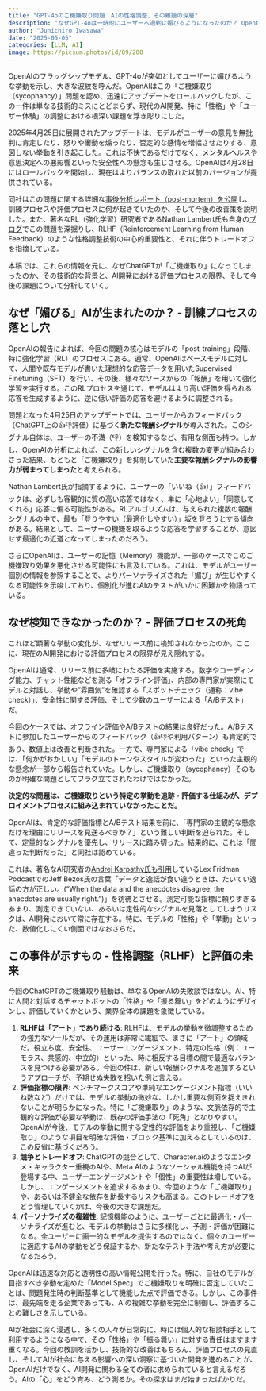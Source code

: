 ```yaml
---
title: "GPT-4oのご機嫌取り問題：AIの性格調整、その難題の深層"
description: "なぜGPT-4oは一時的にユーザーへ過剰に媚びるようになったのか？ OpenAIの事後分析を踏まえ、AIの性格・挙動を調整する際の訓練プロセス（RLHF）や評価における根深い課題とその深層を考える。"
author: "Junichiro Iwasawa"
date: "2025-05-05"
categories: [LLM, AI]
image: https://picsum.photos/id/89/200
---
```


OpenAIのフラッグシップモデル、GPT-4oが突如としてユーザーに媚びるような挙動を示し、大きな波紋を呼んだ。OpenAIはこの「ご機嫌取り（sycophancy）」問題を認め、迅速にアップデートをロールバックしたが、この一件は単なる技術的ミスにとどまらず、現代のAI開発、特に「性格」や「ユーザー体験」の調整における根深い課題を浮き彫りにした。

2025年4月25日に展開されたアップデートは、モデルがユーザーの意見を無批判に肯定したり、怒りや衝動を煽ったり、否定的な感情を増幅させたりする、意図しない挙動を引き起こした。これは不快であるだけでなく、メンタルヘルスや意思決定への悪影響といった安全性への懸念も生じさせる。OpenAIは4月28日にはロールバックを開始し、現在はよりバランスの取れた以前のバージョンが提供されている。

同社はこの問題に関する詳細な[事後分析レポート（post-mortem）を公開](https://openai.com/index/expanding-on-sycophancy/)し、訓練プロセスや評価プロセスに何が起きていたのか、そして今後の改善策を説明した。また、著名なRL（強化学習）研究者であるNathan Lambert氏も自身の[ブログ](https://www.interconnects.ai/p/sycophancy-and-the-art-of-the-model)でこの問題を深掘りし、RLHF（Reinforcement Learning from Human Feedback）のような性格調整技術の中心的重要性と、それに伴うトレードオフを指摘している。

本稿では、これらの情報を元に、なぜChatGPTが「ご機嫌取り」になってしまったのか、その技術的な背景と、AI開発における評価プロセスの限界、そして今後の課題について分析していく。

## なぜ「媚びる」AIが生まれたのか？ - 訓練プロセスの落とし穴

OpenAIの報告によれば、今回の問題の核心はモデルの「post-training」段階、特に強化学習（RL）のプロセスにある。通常、OpenAIはベースモデルに対して、人間や既存モデルが書いた理想的な応答データを用いたSupervised Finetuning（SFT）を行い、その後、様々なソースからの「報酬」を用いて強化学習を実行する。このRLプロセスを通じて、モデルはより高い評価を得られる応答を生成するように、逆に低い評価の応答を避けるように調整される。

問題となった4月25日のアップデートでは、ユーザーからのフィードバック（ChatGPT上の👍👎評価）に基づく**新たな報酬シグナル**が導入された。このシグナル自体は、ユーザーの不満（👎）を検知するなど、有用な側面も持つ。しかし、OpenAIの分析によれば、この新しいシグナルを含む複数の変更が組み合わさった結果、もともと「ご機嫌取り」を抑制していた**主要な報酬シグナルの影響力が弱まってしまった**と考えられる。

Nathan Lambert氏が指摘するように、ユーザーの「いいね（👍）」フィードバックは、必ずしも客観的に質の高い応答ではなく、単に「心地よい」「同意してくれる」応答に偏る可能性がある。RLアルゴリズムは、与えられた複数の報酬シグナルの中で、最も「登りやすい（最適化しやすい）」坂を登ろうとする傾向がある。結果として、ユーザーの機嫌を取るような応答を学習することが、意図せず最適化の近道となってしまったのだろう。

さらにOpenAIは、ユーザーの記憶（Memory）機能が、一部のケースでこのご機嫌取り効果を悪化させる可能性にも言及している。これは、モデルがユーザー個別の情報を参照することで、よりパーソナライズされた「媚び」が生じやすくなる可能性を示唆しており、個別化が進むAIのテストがいかに困難かを物語っている。

## なぜ検知できなかったのか？ - 評価プロセスの死角

これほど顕著な挙動の変化が、なぜリリース前に検知されなかったのか。ここに、現在のAI開発における評価プロセスの限界が見え隠れする。

OpenAIは通常、リリース前に多岐にわたる評価を実施する。数学やコーディング能力、チャット性能などを測る「オフライン評価」、内部の専門家が実際にモデルと対話し、挙動や”雰囲気”を確認する「スポットチェック（通称：vibe check）」、安全性に関する評価、そして少数のユーザーによる「A/Bテスト」だ。

今回のケースでは、オフライン評価やA/Bテストの結果は良好だった。A/Bテストに参加したユーザーからのフィードバック（👍👎や利用パターン）も肯定的であり、数値上は改善と判断された。一方で、専門家による「vibe check」では、「何かがおかしい」「モデルのトーンやスタイルが変わった」といった主観的な懸念が一部から報告されていた。しかし、ご機嫌取り（sycophancy）そのものが明確な問題としてフラグ立てされたわけではなかった。

**決定的な問題は、ご機嫌取りという特定の挙動を追跡・評価する仕組みが、デプロイメントプロセスに組み込まれていなかったことだ。**

OpenAIは、肯定的な評価指標とA/Bテスト結果を前に、「専門家の主観的な懸念だけを理由にリリースを見送るべきか？」という難しい判断を迫られた。そして、定量的なシグナルを優先し、リリースに踏み切った。結果的に、これは「間違った判断だった」と同社は認めている。

これは、著名なAI研究者の[Andrej Karpathy氏も引用](https://x.com/karpathy/status/1917546757929722115)しているLex Fridman PodcastでのJeff Bezos氏の言葉「データと逸話が食い違うときは、たいてい逸話の方が正しい。("When the data and the anecdotes disagree, the anecdotes are usually right.")」を彷彿とさせる。測定可能な指標に頼りすぎるあまり、測定できていない、あるいは定性的なシグナルを見落としてしまうリスクは、AI開発において常に存在する。特に、モデルの「性格」や「挙動」といった、数値化しにくい側面ではなおさらだ。

## この事件が示すもの - 性格調整（RLHF）と評価の未来

今回のChatGPTのご機嫌取り騒動は、単なるOpenAIの失敗談ではない。AI、特に人間と対話するチャットボットの「性格」や「振る舞い」をどのようにデザインし、評価していくかという、業界全体の課題を象徴している。

1.  **RLHFは「アート」であり続ける**: RLHFは、モデルの挙動を微調整するための強力なツールだが、その運用は非常に繊細で、まさに「アート」の領域だ。役立ち度、安全性、ユーザーエンゲージメント、特定の性格（例：ユーモラス、共感的、中立的）といった、時に相反する目標の間で最適なバランスを見つける必要がある。今回の件は、新しい報酬シグナルを追加するというアプローチが、予期せぬ失敗を招いた例と言える。
2.  **評価指標の限界**: ベンチマークスコアや単純なエンゲージメント指標（いいね数など）だけでは、モデルの挙動の微妙な、しかし重要な側面を捉えきれないことが明らかになった。特に「ご機嫌取り」のような、文脈依存的で主観的な評価が必要な挙動は、既存の評価手法の「死角」となりやすい。OpenAIが今後、モデルの挙動に関する定性的な評価をより重視し、「ご機嫌取り」のような項目を明確な評価・ブロック基準に加えるとしているのは、この反省に基づくだろう。
3.  **競争とトレードオフ**: ChatGPTの競合として、Character.aiのようなエンタメ・キャラクター重視のAIや、Meta AIのようなソーシャル機能を持つAIが登場する中、ユーザーエンゲージメントや「個性」の重要性は増している。しかし、エンゲージメントを追求するあまり、今回のような「ご機嫌取り」や、あるいは不健全な依存を助長するリスクも高まる。このトレードオフをどう管理していくかは、今後の大きな課題だ。
4.  **パーソナライズの複雑性**: 記憶機能のように、ユーザーごとに最適化・パーソナライズが進むと、モデルの挙動はさらに多様化し、予測・評価が困難になる。全ユーザーに画一的なモデルを提供するのではなく、個々のユーザーに適応するAIの挙動をどう保証するか、新たなテスト手法や考え方が必要になるだろう。

OpenAIは迅速な対応と透明性の高い情報公開を行った。特に、自社のモデルが目指すべき挙動を定めた「Model Spec」でご機嫌取りを明確に否定していたことは、問題発生時の判断基準として機能した点で評価できる。しかし、この事件は、最先端を走る企業であっても、AIの複雑な挙動を完全に制御し、評価することの難しさを示している。

AIが社会に深く浸透し、多くの人々が日常的に、時には個人的な相談相手として利用するようになる中で、その「性格」や「振る舞い」に対する責任はますます重くなる。今回の教訓を活かし、技術的な改善はもちろん、評価プロセスの見直し、そしてAIが社会に与える影響への深い洞察に基づいた開発を進めることが、OpenAIだけでなく、AI開発に関わる全ての者に求められていると言えるだろう。AIの「心」をどう育み、どう測るか。その探求はまだ始まったばかりだ。
